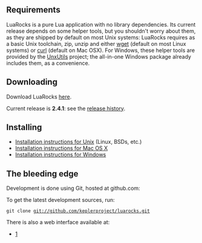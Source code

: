 == Requirements ==

LuaRocks is a pure Lua application with no library dependencies. Its current release depends on some helper tools, but you shouldn't worry about them, as they are shipped by default on most Unix systems: LuaRocks requires as a basic Unix toolchain, zip, unzip and either [http://www.gnu.org/software/wget/ wget] (default on most Linux systems) or [http://curl.haxx.se/ curl] (default on Mac OSX). For Windows, these helper tools are provided by the [http://unxutils.sf.net/ UnxUtils] project; the all-in-one Windows package already includes them, as a convenience.

== Downloading ==

Download LuaRocks [http://keplerproject.github.io/luarocks/releases here].

Current release is '''2.4.1''': see the [[Release history|release history]].

== Installing ==

* [[Installation instructions for Unix]] (Linux, BSDs, etc.)
* [[Installation instructions for Mac OS X]]
* [[Installation instructions for Windows]]

== The bleeding edge ==

Development is done using Git, hosted at github.com:

To get the latest development sources, run:

 git clone git://github.com/keplerproject/luarocks.git

There is also a web interface available at:

* [http://github.com/keplerproject/luarocks]
